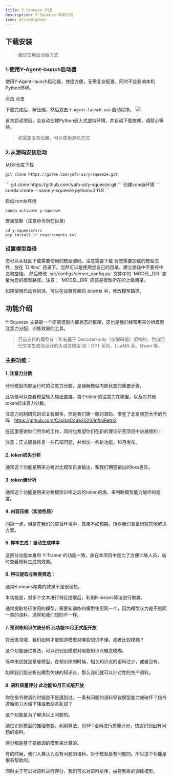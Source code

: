 ```yaml
---
title: Y-Squeeze 介绍
description: Y-Squeeze 框架介绍
icon: ArrowBigDown
---
```


## 下载安装
> 建议使用启动器方式

### 1.使用Y-Agent-launch启动器

使用Y-Agent-launch启动器，快捷方便，无需复杂配置，同时不会影响本机Python环境。

<Cards>
  <Card   title="Gitee下载链接" >
点击
  </Card>
  <Card  title="Github下载链接" >
点击
  </Card>  
</Cards>

下载完成后，解压缩，然后双击 `Y-Agent-launch.exe` 启动程序。
<Wrapper>
![](../imgs/y_agent_launch.png)
</Wrapper>


首次启动项目，会自动创建Python嵌入式虚拟环境，并自动下载依赖，请耐心等待。


> 如需更复杂设置，可以使用源码方式
###  2.从源码安装启动
从Git仓库下载
<Cards>
  <Card   title="Gitee下载链接" >
```
git clone https://gitee.com/yafo-ai/y-squeeze.git
```
  </Card>
  <Card  title="Github下载链接" >
```
git clone https://github.com/yafo-ai/y-squeeze.git
```
  </Card>  
</Cards>
创建conda环境
```
conda create --name y-squeeze python=3.11.8
```

启动conda环境
```
conda activate y-squeeze
```

安装依赖（注意命令所在目录）
```
cd y-squeeze/src
pip install -r requirements.txt
```

### 设置模型路径

<Steps>
<Step title="下载模型">
您可以从社区下载需要使用的模型源码。注意需要下载
</Step>
<Step title="放置模型">
将您需要加载的模型文件，放在 `D:/llm/` 目录下。当然可以是使用您自己的目录，建立路径中不要有中文和空格。
</Step>
<Step title="修改配置">
然后修改 `src/configs/server_config.py` 文件中的 `MODEL_DIR` 变量为您的模型路径。注意： `MODEL_DIR` 应该是模型所在的上级目录。

如果使用启动器的话，可以在设置界面的 `启动参数` 中，修改模型路径。
</Step>
</Steps>

## 功能介绍

Y-Squeeze 主要是一个研究模型内部状态的框架，这也是我们经常用来分析模型注意力分配、训练效果的工具。

> 目前支持的模型有：所有基于 Decoder-only（仅解码器）架构的、为自回归文本生成而设计的大语言模型
如：GPT 系列、LLaMA 系、Qwen 等。

### 主要功能：

#### 1. 注意力分数

分析模型内部运行时的注意力分数，是理解模型内部状态的重要步骤。

此功能可以查看模型输入输出直接，每个token的注意力在哪里，以及对其他token的注意力分数。

注意力机制研究的论文有很多，但是我们第一版的源码，借鉴了北京师范大学的代码：https://github.com/CapitalCode2020/InfiniRetri2

在这里感谢你们所作的工作，同时也希望你们在新的理论研究项目中进展顺利！

注意：正式版将修复一些已知问题，并增加一些新功能。10月发布。

#### 2. token损失分析

通常这个功能是用来分析对比模型自身输出，和我们期望输出的loss差异。

#### 3. token熵分析

通常这个功能是用来分析模型训练之后的token的熵，来判断模型能力破坏的程度。

#### 4. 内容压缩（实验性质）

同第一点，但是在我们的实验环境中，效果不如预期，所以我们准备研究其他解决方案。

#### 5. 样本生成：自动生成样本

这部分功能本身和 Y-Trainer 的功能一致，放在本项目中是为了方便训练人员，临时查看预料生成的效果。

#### 6. 特征提取与聚类筛选：

通常K-means聚类的效果不是很理想。

本功能是，对多个文本进行特征提取后，利用K-means算法进行聚类。

通常提取特征使用的模型，需要和训练的模型使用同一个，因为模型认为是不是同一类的语料，通常和我们想的不一样。

#### 7. 预训练知识欠缺分析 此功能10月正式版开放

在垂直领域，我们如何才能知道模型对哪些知识不懂，或者比较模糊？

这个功能通过算法，可以识别出模型对哪些知识点概念模糊。

简单来说就是基座模型，在预训练的时候，相关知识点的语料过少，或者没有。

如果我们能分析出模型欠缺的知识点，那么我们就可以针对性的生产语料。


#### 8. 语料质量评分 此功能10月正式版开放

你在指令微调的时候是不是遇到过，一条有问题的语料导致模型能力被破坏？指令遵循能力大幅下降或者胡言乱语？

这个功能是为了解决以上问题的。

通过识别模型的推理参数，利用算法，对SFT语料进行质量评分，快速识别出有问题的语料。

评分都是基于要微调的模型来计算的。

有的时候，我们人类认为没有问题的语料，对于模型是有问题的。所以这个功能是很有帮助的。

同时由于可以对语料进行评分，我们可以对语料排序，由易到难的训练模型。

